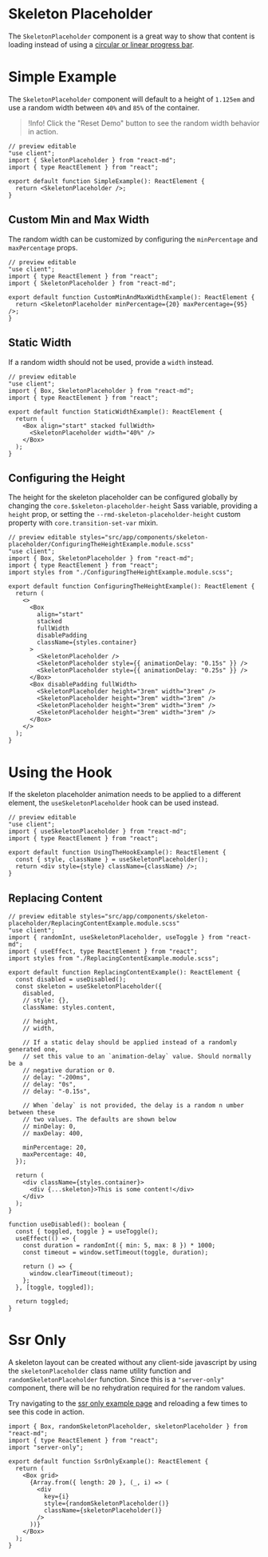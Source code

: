 # Skeleton Placeholder

The `SkeletonPlaceholder` component is a great way to show that content is
loading instead of using a [circular or linear progress bar](/components/progress).

# Simple Example

The `SkeletonPlaceholder` component will default to a height of `1.125em` and
use a random width between `40%` and `85%` of the container.

> !Info! Click the "Reset Demo" button to see the random width behavior in action.

```tsx
// preview editable
"use client";
import { SkeletonPlaceholder } from "react-md";
import { type ReactElement } from "react";

export default function SimpleExample(): ReactElement {
  return <SkeletonPlaceholder />;
}
```

## Custom Min and Max Width

The random width can be customized by configuring the `minPercentage` and
`maxPercentage` props.

```tsx
// preview editable
"use client";
import { type ReactElement } from "react";
import { SkeletonPlaceholder } from "react-md";

export default function CustomMinAndMaxWidthExample(): ReactElement {
  return <SkeletonPlaceholder minPercentage={20} maxPercentage={95} />;
}
```

## Static Width

If a random width should not be used, provide a `width` instead.

```tsx
// preview editable
"use client";
import { Box, SkeletonPlaceholder } from "react-md";
import { type ReactElement } from "react";

export default function StaticWidthExample(): ReactElement {
  return (
    <Box align="start" stacked fullWidth>
      <SkeletonPlaceholder width="40%" />
    </Box>
  );
}
```

## Configuring the Height

The height for the skeleton placeholder can be configured globally by changing
the `core.$skeleton-placeholder-height` Sass variable, providing a `height`
prop, or setting the `--rmd-skeleton-placeholder-height` custom property with
`core.transition-set-var` mixin.

```tsx
// preview editable styles="src/app/components/skeleton-placeholder/ConfiguringTheHeightExample.module.scss"
"use client";
import { Box, SkeletonPlaceholder } from "react-md";
import { type ReactElement } from "react";
import styles from "./ConfiguringTheHeightExample.module.scss";

export default function ConfiguringTheHeightExample(): ReactElement {
  return (
    <>
      <Box
        align="start"
        stacked
        fullWidth
        disablePadding
        className={styles.container}
      >
        <SkeletonPlaceholder />
        <SkeletonPlaceholder style={{ animationDelay: "0.15s" }} />
        <SkeletonPlaceholder style={{ animationDelay: "0.25s" }} />
      </Box>
      <Box disablePadding fullWidth>
        <SkeletonPlaceholder height="3rem" width="3rem" />
        <SkeletonPlaceholder height="3rem" width="3rem" />
        <SkeletonPlaceholder height="3rem" width="3rem" />
        <SkeletonPlaceholder height="3rem" width="3rem" />
      </Box>
    </>
  );
}
```

# Using the Hook

If the skeleton placeholder animation needs to be applied to a different
element, the `useSkeletonPlaceholder` hook can be used instead.

```tsx
// preview editable
"use client";
import { useSkeletonPlaceholder } from "react-md";
import { type ReactElement } from "react";

export default function UsingTheHookExample(): ReactElement {
  const { style, className } = useSkeletonPlaceholder();
  return <div style={style} className={className} />;
}
```

## Replacing Content

```tsx
// preview editable styles="src/app/components/skeleton-placeholder/ReplacingContentExample.module.scss"
"use client";
import { randomInt, useSkeletonPlaceholder, useToggle } from "react-md";
import { useEffect, type ReactElement } from "react";
import styles from "./ReplacingContentExample.module.scss";

export default function ReplacingContentExample(): ReactElement {
  const disabled = useDisabled();
  const skeleton = useSkeletonPlaceholder({
    disabled,
    // style: {},
    className: styles.content,

    // height,
    // width,

    // If a static delay should be applied instead of a randomly generated one,
    // set this value to an `animation-delay` value. Should normally be a
    // negative duration or 0.
    // delay: "-200ms",
    // delay: "0s",
    // delay: "-0.15s",

    // When `delay` is not provided, the delay is a random n umber between these
    // two values. The defaults are shown below
    // minDelay: 0,
    // maxDelay: 400,

    minPercentage: 20,
    maxPercentage: 40,
  });

  return (
    <div className={styles.container}>
      <div {...skeleton}>This is some content!</div>
    </div>
  );
}

function useDisabled(): boolean {
  const { toggled, toggle } = useToggle();
  useEffect(() => {
    const duration = randomInt({ min: 5, max: 8 }) * 1000;
    const timeout = window.setTimeout(toggle, duration);

    return () => {
      window.clearTimeout(timeout);
    };
  }, [toggle, toggled]);

  return toggled;
}
```

# Ssr Only

A skeleton layout can be created without any client-side javascript by using the
`skeletonPlaceholder` class name utility function and
`randomSkeletonPlaceholder` function. Since this is a `"server-only"` component,
there will be no rehydration required for the random values.

Try navigating to the
[ssr only example page](/components/skeleton-placeholder/ssr-only) and reloading
a few times to see this code in action.

```tsx
import { Box, randomSkeletonPlaceholder, skeletonPlaceholder } from "react-md";
import { type ReactElement } from "react";
import "server-only";

export default function SsrOnlyExample(): ReactElement {
  return (
    <Box grid>
      {Array.from({ length: 20 }, (_, i) => (
        <div
          key={i}
          style={randomSkeletonPlaceholder()}
          className={skeletonPlaceholder()}
        />
      ))}
    </Box>
  );
}
```
